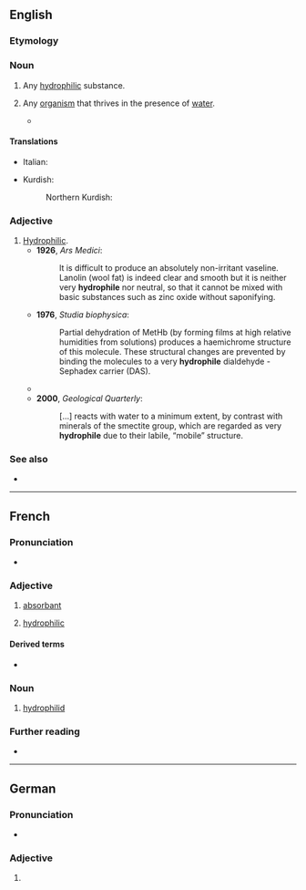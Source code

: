 ==English==

===Etymology===
{{confix|en|hydro|phile}}

===Noun===
{{en-noun}}

# {{lb|en|chemistry}} Any [[hydrophilic]] substance.
# {{lb|en|zoology}} Any [[organism]] that thrives in the presence of [[water]].
#* {{quote-book|en|year=1986|author=James Kenneth Liebherr|title=Cladistic Analysis of North American Platynini|passage='''Hydrophiles''' usually retain flight capability because they must recolonize unstable habitats.}}

====Translations====
{{trans-top|hydrophilic substance}}
* Italian: {{t+|it|idrofila|f}}
{{trans-mid}}
* Kurdish:
*: Northern Kurdish: {{t+|kmr|avxwaz|f}}
{{trans-bottom}}

===Adjective===
{{en-adj}}

# [[hydrophilic|Hydrophilic]].
#* '''1926''', ''Ars Medici'':
#*: lt is difficult to produce an absolutely non-irritant vaseline. Lanolin (wool fat) is indeed clear and smooth but it is neither very '''hydrophile''' nor neutral, so that it cannot be mixed with basic substances such as zinc oxide without saponifying.
#* '''1976''', ''Studia biophysica'':
#*: Partial dehydration of MetHb (by forming films at high relative humidities from solutions) produces a haemichrome structure of this molecule. These structural changes are prevented by binding the molecules to a very '''hydrophile''' dialdehyde - Sephadex carrier (DAS).
#* {{quote-book|en|year=1982|author=Y.P. Mel'nik|title=Precambrian Banded-Iron-Formations|isbn=9780080869049|page=130
|passage=They are very '''hydrophile''', and hydration of the particles is a factor sufficient to make the colloidal system stable even in the absence of stabilizing electrolytes, i.e. when the particles have no electrical charge of their own.}}
#* '''2000''', ''Geological Quarterly'':
#*: [...] reacts  with water to a minimum extent, by contrast with minerals of the smectite group, which are regarded as very '''hydrophile''' due to their labile, “mobile” structure.

===See also===
* {{l|en|lipophile}}

----

==French==

===Pronunciation===
* {{audio|fr|LL-Q150 (fra)-Lepticed7-hydrophile.wav|Audio}}

===Adjective===
{{fr-adj}}

# [[absorbant]]
# {{lb|fr|chemistry}} [[#English|hydrophilic]]

====Derived terms====
* {{l|fr|coton hydrophile}}

===Noun===
{{fr-noun|m}}

# {{lb|fr|zoology}} [[hydrophilid]]

===Further reading===
* {{R:TLFi}}

----

==German==

===Pronunciation===
* {{audio|de|De-hydrophile.ogg|Audio}}

===Adjective===
{{head|de|adjective form}}

# {{de-adj form of|hydrophil}}
